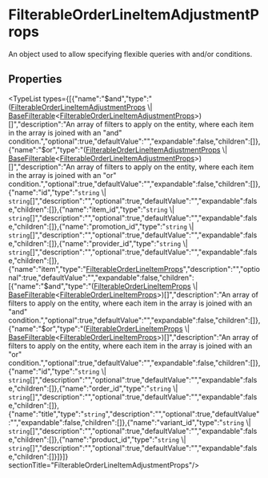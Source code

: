 
# FilterableOrderLineItemAdjustmentProps

An object used to allow specifying flexible queries with and/or conditions.

## Properties

<TypeList types={[{"name":"$and","type":"([FilterableOrderLineItemAdjustmentProps](types.OrderTypes.FilterableOrderLineItemAdjustmentProps.mdx) \\| [BaseFilterable](../../DAL/interfaces/types.DAL.BaseFilterable.mdx)&#60;[FilterableOrderLineItemAdjustmentProps](types.OrderTypes.FilterableOrderLineItemAdjustmentProps.mdx)&#62;)[]","description":"An array of filters to apply on the entity, where each item in the array is joined with an \"and\" condition.","optional":true,"defaultValue":"","expandable":false,"children":[]},{"name":"$or","type":"([FilterableOrderLineItemAdjustmentProps](types.OrderTypes.FilterableOrderLineItemAdjustmentProps.mdx) \\| [BaseFilterable](../../DAL/interfaces/types.DAL.BaseFilterable.mdx)&#60;[FilterableOrderLineItemAdjustmentProps](types.OrderTypes.FilterableOrderLineItemAdjustmentProps.mdx)&#62;)[]","description":"An array of filters to apply on the entity, where each item in the array is joined with an \"or\" condition.","optional":true,"defaultValue":"","expandable":false,"children":[]},{"name":"id","type":"`string` \\| `string`[]","description":"","optional":true,"defaultValue":"","expandable":false,"children":[]},{"name":"item_id","type":"`string` \\| `string`[]","description":"","optional":true,"defaultValue":"","expandable":false,"children":[]},{"name":"promotion_id","type":"`string` \\| `string`[]","description":"","optional":true,"defaultValue":"","expandable":false,"children":[]},{"name":"provider_id","type":"`string` \\| `string`[]","description":"","optional":true,"defaultValue":"","expandable":false,"children":[]},{"name":"item","type":"[FilterableOrderLineItemProps](types.OrderTypes.FilterableOrderLineItemProps.mdx)","description":"","optional":true,"defaultValue":"","expandable":false,"children":[{"name":"$and","type":"([FilterableOrderLineItemProps](types.OrderTypes.FilterableOrderLineItemProps.mdx) \\| [BaseFilterable](../../DAL/interfaces/types.DAL.BaseFilterable.mdx)&#60;[FilterableOrderLineItemProps](types.OrderTypes.FilterableOrderLineItemProps.mdx)&#62;)[]","description":"An array of filters to apply on the entity, where each item in the array is joined with an \"and\" condition.","optional":true,"defaultValue":"","expandable":false,"children":[]},{"name":"$or","type":"([FilterableOrderLineItemProps](types.OrderTypes.FilterableOrderLineItemProps.mdx) \\| [BaseFilterable](../../DAL/interfaces/types.DAL.BaseFilterable.mdx)&#60;[FilterableOrderLineItemProps](types.OrderTypes.FilterableOrderLineItemProps.mdx)&#62;)[]","description":"An array of filters to apply on the entity, where each item in the array is joined with an \"or\" condition.","optional":true,"defaultValue":"","expandable":false,"children":[]},{"name":"id","type":"`string` \\| `string`[]","description":"","optional":true,"defaultValue":"","expandable":false,"children":[]},{"name":"order_id","type":"`string` \\| `string`[]","description":"","optional":true,"defaultValue":"","expandable":false,"children":[]},{"name":"title","type":"`string`","description":"","optional":true,"defaultValue":"","expandable":false,"children":[]},{"name":"variant_id","type":"`string` \\| `string`[]","description":"","optional":true,"defaultValue":"","expandable":false,"children":[]},{"name":"product_id","type":"`string` \\| `string`[]","description":"","optional":true,"defaultValue":"","expandable":false,"children":[]}]}]}  sectionTitle="FilterableOrderLineItemAdjustmentProps"/>
